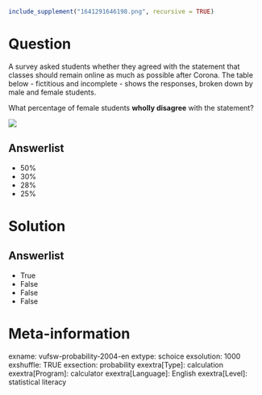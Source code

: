 ```r
include_supplement("1641291646198.png", recursive = TRUE)
```

Question
========
A survey asked students whether they agreed with the statement that classes should remain online as much as possible after Corona. The table below - fictitious and incomplete - shows the responses, broken down by male and female students.  
  
What percentage of female students **wholly disagree** with the statement?  
  
![](1641291646198.png)

Answerlist
----------
* 50%
* 30%
* 28%
* 25%

Solution
========

Answerlist
----------
* True
* False
* False
* False

Meta-information
================
exname: vufsw-probability-2004-en
extype: schoice
exsolution: 1000
exshuffle: TRUE
exsection: probability
exextra[Type]: calculation
exextra[Program]: calculator
exextra[Language]: English
exextra[Level]: statistical literacy

